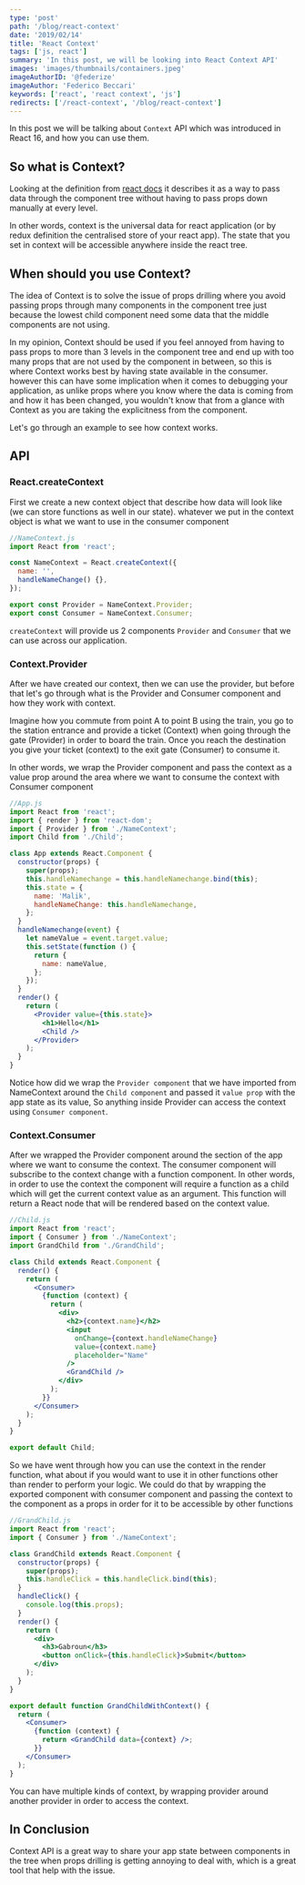 ```yaml
---
type: 'post'
path: '/blog/react-context'
date: '2019/02/14'
title: 'React Context'
tags: ['js, react']
summary: 'In this post, we will be looking into React Context API'
images: 'images/thumbnails/containers.jpeg'
imageAuthorID: '@federize'
imageAuthor: 'Federico Beccari'
keywords: ['react', 'react context', 'js']
redirects: ['/react-context', '/blog/react-context']
---
```


In this post we will be talking about `Context` API which was introduced in React 16, and how you can use them.

## So what is Context?

Looking at the definition from [react docs](https://reactjs.org/docs/context.html#reactcreatecontext) it describes it as a way to pass data through the component tree without having to pass props down manually at every level.

In other words, context is the universal data for react application (or by redux definition the centralised store of your react app). The state that you set in context will be accessible anywhere inside the react tree.

## When should you use Context?

The idea of Context is to solve the issue of props drilling where you avoid passing props through many components in the component tree just because the lowest child component need some data that the middle components are not using.

In my opinion, Context should be used if you feel annoyed from having to pass props to more than 3 levels in the component tree and end up with too many props that are not used by the component in between, so this is where Context works best by having state available in the consumer. however this can have some implication when it comes to debugging your application, as unlike props where you know where the data is coming from and how it has been changed, you wouldn't know that from a glance with Context as you are taking the explicitness from the component.

Let's go through an example to see how context works.

## API

### React.createContext

First we create a new context object that describe how data will look like (we can store functions as well in our state).
whatever we put in the context object is what we want to use in the consumer component

```javascript
//NameContext.js
import React from 'react';

const NameContext = React.createContext({
  name: '',
  handleNameChange() {},
});

export const Provider = NameContext.Provider;
export const Consumer = NameContext.Consumer;
```

`createContext` will provide us 2 components `Provider` and `Consumer` that we can use across our application.

### Context.Provider

After we have created our context, then we can use the provider, but before that let's go through what is the Provider and Consumer component and how they work with context.

Imagine how you commute from point A to point B using the train, you go to the station entrance and provide a ticket (Context) when going through the gate (Provider) in order to board the train. Once you reach the destination you give your ticket (context) to the exit gate (Consumer) to consume it.

In other words, we wrap the Provider component and pass the context as a value prop around the area where we want to consume the context with Consumer component

```jsx
//App.js
import React from 'react';
import { render } from 'react-dom';
import { Provider } from './NameContext';
import Child from './Child';

class App extends React.Component {
  constructor(props) {
    super(props);
    this.handleNamechange = this.handleNamechange.bind(this);
    this.state = {
      name: 'Malik',
      handleNameChange: this.handleNamechange,
    };
  }
  handleNamechange(event) {
    let nameValue = event.target.value;
    this.setState(function () {
      return {
        name: nameValue,
      };
    });
  }
  render() {
    return (
      <Provider value={this.state}>
        <h1>Hello</h1>
        <Child />
      </Provider>
    );
  }
}
```

Notice how did we wrap the `Provider component` that we have imported from NameContext around the `Child component` and passed it `value prop` with the app state as its value, So anything inside Provider can access the context using `Consumer component`.

### Context.Consumer

After we wrapped the Provider component around the section of the app where we want to consume the context. The consumer component will subscribe to the context change with a function component. In other words, in order to use the context the component will require a function as a child which will get the current context value as an argument. This function will return a React node that will be rendered based on the context value.

```jsx
//Child.js
import React from 'react';
import { Consumer } from './NameContext';
import GrandChild from './GrandChild';

class Child extends React.Component {
  render() {
    return (
      <Consumer>
        {function (context) {
          return (
            <div>
              <h2>{context.name}</h2>
              <input
                onChange={context.handleNameChange}
                value={context.name}
                placeholder="Name"
              />
              <GrandChild />
            </div>
          );
        }}
      </Consumer>
    );
  }
}

export default Child;
```

So we have went through how you can use the context in the render function, what about if you would want to use it in other functions other than render to perform your logic. We could do that by wrapping the exported component with consumer component and passing the context to the component as a props in order for it to be accessible by other functions

```jsx
//GrandChild.js
import React from 'react';
import { Consumer } from './NameContext';

class GrandChild extends React.Component {
  constructor(props) {
    super(props);
    this.handleClick = this.handleClick.bind(this);
  }
  handleClick() {
    console.log(this.props);
  }
  render() {
    return (
      <div>
        <h3>Gabroun</h3>
        <button onClick={this.handleClick}>Submit</button>
      </div>
    );
  }
}

export default function GrandChildWithContext() {
  return (
    <Consumer>
      {function (context) {
        return <GrandChild data={context} />;
      }}
    </Consumer>
  );
}
```

You can have multiple kinds of context, by wrapping provider around another provider in order to access the context.

## In Conclusion

Context API is a great way to share your app state between components in the tree when props drilling is getting annoying to deal with, which is a great tool that help with the issue.
